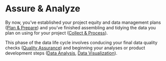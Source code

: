 # Assure & Analyze

By now, you've established your project equity and data management plans ([Plan & Prepare](https://cawaterboarddatacenter.github.io/equity-data-handbook/plan-prep/)) and you've finished assembling and tidying the data you plan on using for your project ([Collect & Process](https://cawaterboarddatacenter.github.io/equity-data-handbook/collect-process/)).

This phase of the data life cycle involves conducing your final data quality checks ([Quality Assurance](https://cawaterboarddatacenter.github.io/equity-data-handbook/assure-analyze/qaqc.html)) and beginning your analyses or product development steps ([Data Analysis](https://cawaterboarddatacenter.github.io/equity-data-handbook/assure-analyze/analysis.html), [Data Visualization](https://cawaterboarddatacenter.github.io/equity-data-handbook/assure-analyze/vis.html)).


